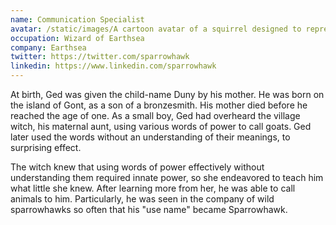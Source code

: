 ```yaml
---
name: Communication Specialist
avatar: /static/images/A cartoon avatar of a squirrel designed to represent an AI Content and Communication Specialist, styled as a meme. The squirrel should appear energeti.webp
occupation: Wizard of Earthsea
company: Earthsea
twitter: https://twitter.com/sparrowhawk
linkedin: https://www.linkedin.com/sparrowhawk
---
```


At birth, Ged was given the child-name Duny by his mother. He was born on the island of Gont, as a son of a bronzesmith. His mother died before he reached the age of one. As a small boy, Ged had overheard the village witch, his maternal aunt, using various words of power to call goats. Ged later used the words without an understanding of their meanings, to surprising effect.

The witch knew that using words of power effectively without understanding them required innate power, so she endeavored to teach him what little she knew. After learning more from her, he was able to call animals to him. Particularly, he was seen in the company of wild sparrowhawks so often that his "use name" became Sparrowhawk.
